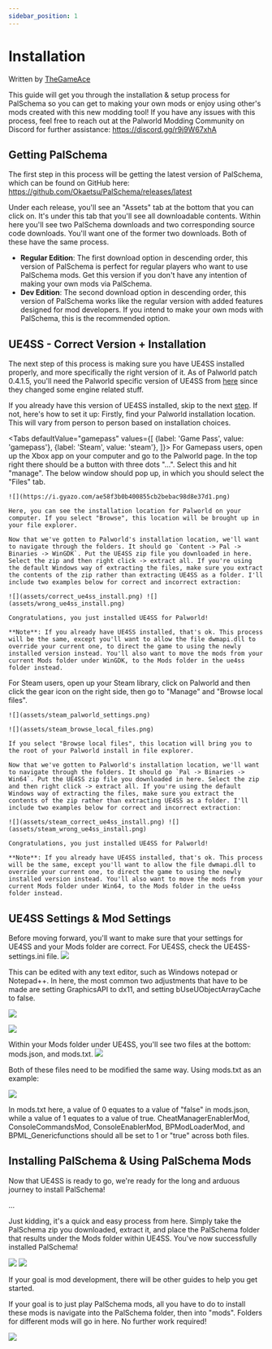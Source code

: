 ```yaml
---
sidebar_position: 1
---
```



# Installation

Written by [TheGameAce](https://next.nexusmods.com/profile/TheGameAceReal/mods?gameId=6063)

This guide will get you through the installation & setup process for PalSchema so you can get to making your own mods or enjoy using other's mods created with this new modding tool! If you have any issues with this process, feel free to reach out at the Palworld Modding Community on Discord for further assistance: https://discord.gg/r9j9W67xhA

## Getting PalSchema

The first step in this process will be getting the latest version of PalSchema, which can be found on GitHub here: https://github.com/Okaetsu/PalSchema/releases/latest

Under each release, you'll see an "Assets" tab at the bottom that you can click on. It's under this tab that you'll see all downloadable contents. Within here you'll see two PalSchema downloads and two corresponding source code downloads. You'll want one of the former two downloads. Both of these have the same process.

 - **Regular Edition**: The first download option in descending order, this version of PalSchema is perfect for regular players who want to use PalSchema mods. Get this version if you don't have any intention of making your own mods via PalSchema.
 - **Dev Edition**: The second download option in descending order, this version of PalSchema works like the regular version with added features designed for mod developers. If you intend to make your own mods with PalSchema, this is the recommended option.

## UE4SS - Correct Version + Installation

The next step of this process is making sure you have UE4SS installed properly, and more specifically the right version of it. As of Palworld patch 0.4.1.5, you'll need the Palworld specific version of UE4SS from [here](https://github.com/Okaetsu/RE-UE4SS/releases/tag/experimental-palworld) since they changed some engine related stuff.

If you already have this version of UE4SS installed, skip to the next [step](#ue4ss-settings--mod-settings). If not, here's how to set it up:
Firstly, find your Palworld installation location. This will vary from person to person based on installation choices.

<Tabs
  defaultValue="gamepass"
  values={[
    {label: 'Game Pass', value: 'gamepass'},
    {label: 'Steam', value: 'steam'},
  ]}>
  <TabItem value="gamepass">
    For Gamepass users, open up the Xbox app on your computer and go to the Palworld page. In the top right there should be a button with three dots "...". Select this and hit "manage". The below window should pop up, in which you should select the "Files" tab.

    ![](https://i.gyazo.com/ae58f3b0b400855cb2bebac98d8e37d1.png)

    Here, you can see the installation location for Palworld on your computer. If you select "Browse", this location will be brought up in your file explorer.

    Now that we've gotten to Palworld's installation location, we'll want to navigate through the folders. It should go `Content -> Pal -> Binaries -> WinGDK`. Put the UE4SS zip file you downloaded in here. Select the zip and then right click -> extract all. If you're using the default Windows way of extracting the files, make sure you extract the contents of the zip rather than extracting UE4SS as a folder. I'll include two examples below for correct and incorrect extraction:

    ![](assets/correct_ue4ss_install.png) ![](assets/wrong_ue4ss_install.png)

    Congratulations, you just installed UE4SS for Palworld!

    **Note**: If you already have UE4SS installed, that's ok. This process will be the same, except you'll want to allow the file dwmapi.dll to override your current one, to direct the game to using the newly installed version instead. You'll also want to move the mods from your current Mods folder under WinGDK, to the Mods folder in the ue4ss folder instead.
  </TabItem>

  <TabItem value="steam">
    For Steam users, open up your Steam library, click on Palworld and then click the gear icon on the right side, then go to "Manage" and "Browse local files".

    ![](assets/steam_palworld_settings.png)

    ![](assets/steam_browse_local_files.png)

    If you select "Browse local files", this location will bring you to the root of your Palworld install in file explorer.

    Now that we've gotten to Palworld's installation location, we'll want to navigate through the folders. It should go `Pal -> Binaries -> Win64`. Put the UE4SS zip file you downloaded in here. Select the zip and then right click -> extract all. If you're using the default Windows way of extracting the files, make sure you extract the contents of the zip rather than extracting UE4SS as a folder. I'll include two examples below for correct and incorrect extraction:

    ![](assets/steam_correct_ue4ss_install.png) ![](assets/steam_wrong_ue4ss_install.png)

    Congratulations, you just installed UE4SS for Palworld!

    **Note**: If you already have UE4SS installed, that's ok. This process will be the same, except you'll want to allow the file dwmapi.dll to override your current one, to direct the game to using the newly installed version instead. You'll also want to move the mods from your current Mods folder under Win64, to the Mods folder in the ue4ss folder instead.
  </TabItem>
</Tabs>

## UE4SS Settings & Mod Settings
Before moving forward, you'll want to make sure that your settings for UE4SS and your Mods folder are correct. For UE4SS, check the UE4SS-settings.ini file.
![](https://i.gyazo.com/db0632ec3346f1264587163082247c72.png)

This can be edited with any text editor, such as Windows notepad or Notepad++. In here, the most common two adjustments that have to be made are setting GraphicsAPI to dx11, and setting bUseUObjectArrayCache to false.

![](assets/bUseUObjectArrayCache.png)

![](assets/GraphicsAPI.png)

Within your Mods folder under UE4SS, you'll see two files at the bottom: mods.json, and mods.txt.
![](https://i.gyazo.com/2e748d9a93866388b947b2762cf03b6f.png)

Both of these files need to be modified the same way. Using mods.txt as an example:

![](https://i.gyazo.com/7e5308a40fe5d58a152f25f6f1978c04.png)

In mods.txt here, a value of 0 equates to a value of "false" in mods.json, while a value of 1 equates to a value of true. CheatManagerEnablerMod, ConsoleCommandsMod, ConsoleEnablerMod, BPModLoaderMod, and BPML_Genericfunctions should all be set to 1 or "true" across both files.

## Installing PalSchema & Using PalSchema Mods
Now that UE4SS is ready to go, we're ready for the long and arduous journey to install PalSchema!

...

Just kidding, it's a quick and easy process from here. Simply take the PalSchema zip you downloaded, extract it, and place the PalSchema folder that results under the Mods folder within UE4SS. You've now successfully installed PalSchema!

![](assets/palschema_location.png) ![](assets/palschema_location2.png)

If your goal is mod development, there will be other guides to help you get started.

If your goal is to just play PalSchema mods, all you have to do to install these mods is navigate into the PalSchema folder, then into "mods". Folders for different mods will go in here. No further work required!

![](assets/schema_mods_folder.png)